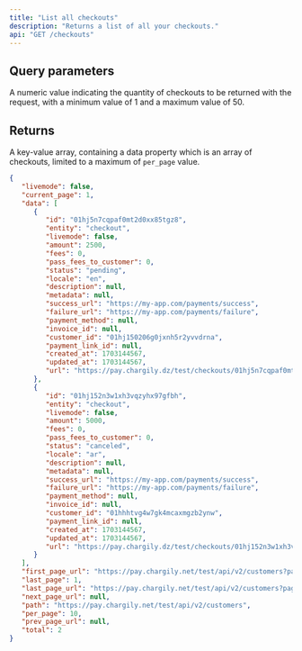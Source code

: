 ```yaml
---
title: "List all checkouts"
description: "Returns a list of all your checkouts."
api: "GET /checkouts"
---
```


## Query parameters

<ParamField query="per_page" type="integer">
   A numeric value indicating the quantity of checkouts to be returned with the
   request, with a minimum value of 1 and a maximum value of 50.
</ParamField>

## Returns

A key-value array, containing a data property which is an array of checkouts, limited to a maximum of `per_page` value.

<ResponseExample>

```json Response
{
   "livemode": false,
   "current_page": 1,
   "data": [
      {
         "id": "01hj5n7cqpaf0mt2d0xx85tgz8",
         "entity": "checkout",
         "livemode": false,
         "amount": 2500,
         "fees": 0,
         "pass_fees_to_customer": 0,
         "status": "pending",
         "locale": "en",
         "description": null,
         "metadata": null,
         "success_url": "https://my-app.com/payments/success",
         "failure_url": "https://my-app.com/payments/failure",
         "payment_method": null,
         "invoice_id": null,
         "customer_id": "01hj150206g0jxnh5r2yvvdrna",
         "payment_link_id": null,
         "created_at": 1703144567,
         "updated_at": 1703144567,
         "url": "https://pay.chargily.dz/test/checkouts/01hj5n7cqpaf0mt2d0xx85tgz8/pay"
      },
      {
         "id": "01hj152n3w1xh3vqzyhx97gfbh",
         "entity": "checkout",
         "livemode": false,
         "amount": 5000,
         "fees": 0,
         "pass_fees_to_customer": 0,
         "status": "canceled",
         "locale": "ar",
         "description": null,
         "metadata": null,
         "success_url": "https://my-app.com/payments/success",
         "failure_url": "https://my-app.com/payments/failure",
         "payment_method": null,
         "invoice_id": null,
         "customer_id": "01hhhtvg4w7gk4mcaxmgzb2ynw",
         "payment_link_id": null,
         "created_at": 1703144567,
         "updated_at": 1703144567,
         "url": "https://pay.chargily.dz/test/checkouts/01hj152n3w1xh3vqzyhx97gfbh/pay"
      }
   ],
   "first_page_url": "https://pay.chargily.net/test/api/v2/customers?page=1",
   "last_page": 1,
   "last_page_url": "https://pay.chargily.net/test/api/v2/customers?page=1",
   "next_page_url": null,
   "path": "https://pay.chargily.net/test/api/v2/customers",
   "per_page": 10,
   "prev_page_url": null,
   "total": 2
}
```

</ResponseExample>
